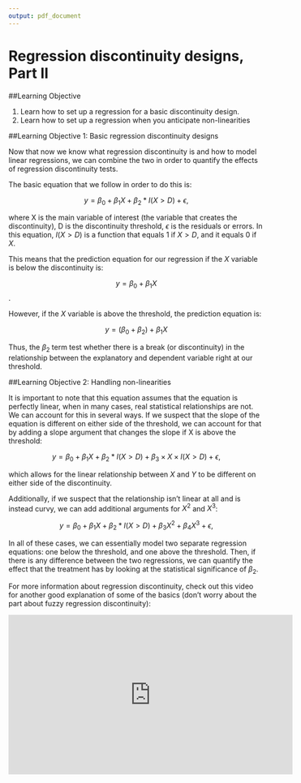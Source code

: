 ```yaml
---
output: pdf_document
---
```

<!-- bookdown::render_book("index.Rmd") --> 

# Regression discontinuity designs, Part II

##Learning Objective

1. Learn how to set up a regression for a basic discontinuity design.
2. Learn how to set up a regression when you anticipate non-linearities

##Learning Objective 1: Basic regression discontinuity designs

Now that now we know what regression discontinuity is and how to model linear regressions, we can combine the two in order to quantify the effects of regression discontinuity tests.

The basic equation that we follow in order to do this is:

$$y= \beta_0 + \beta_1 X + \beta_2*I(X>D) + \epsilon,$$

where X is the main variable of interest (the variable that creates the discontinuity), D is the discontinuity threshold, $\epsilon$ is the residuals or errors.  In this equation, $I(X>D)$ is a function that equals 1 if $X>D$, and it equals 0 if $X$.

This means that the prediction equation for our regression if the $X$ variable is below the discontinuity is:

$$y = \beta_0 + \beta_1 X$$.

However, if the $X$ variable is above the threshold, the prediction equation is:

$$y=(\beta_0+\beta_2) + \beta_1 X$$

Thus, the $\beta_2$ term test whether there is a break (or discontinuity) in the relationship between the explanatory and dependent variable right at our threshold.

##Learning Objective 2: Handling non-linearities

It is important to note that this equation assumes that the equation is perfectly linear, when in many cases, real statistical relationships are not. We can account for this in several ways. If we suspect that the slope of the equation is different on either side of the threshold, we can account for that by adding a slope argument that changes the slope if X is above the threshold:

$$y= \beta_0 + \beta_1 X + \beta_2*I(X>D) + \beta_3 \times X \times I(X>D) + \epsilon,$$

which allows for the linear relationship between $X$ and $Y$ to be different on either side of the discontinuity.  

Additionally, if we suspect that the relationship isn't linear at all and is instead curvy, we can add additional arguments for $X^2$ and $X^3$:

$$y= \beta_0 + \beta_1 X + \beta_2*I(X>D) + \beta_3 X^2 + \beta_4X^3 + \epsilon,$$

In all of these cases, we can essentially model two separate regression equations: one below the threshold, and one above the threshold. Then, if there is any difference between the two regressions, we can quantify the effect that the treatment has by looking at the statistical significance of $\beta_2$.

For more information about regression discontinuity, check out this video for another good explanation of some of the basics (don't worry about the part about fuzzy regression discontinuity): 

<iframe width="560" height="315" src="https://youtube.com/embed/tWRsYWSP3fM" frameborder="0" allowfullscreen></iframe>